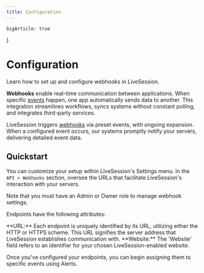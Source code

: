 ```yaml
---
title: Configuration
---
```


    bigArticle: true
}

# Configuration
<Subtitle>
    Learn how to set up and configure webhooks in LiveSession.
</Subtitle>

**Webhooks** enable real-time communication between applications. When specific [events](https://livesession.io) happen, one app automatically sends data to another.
This integration streamlines workflows, syncs systems without constant polling, and integrates third-party services.

LiveSession triggers [webhooks](https://livesession.io) via preset events, with ongoing expansion.
When a configured event occurs, our systems promptly notify your servers, delivering detailed event data.

## Quickstart
You can customize your setup within LiveSession's Settings menu. In the `API > Webhooks` section, oversee the URLs that facilitate LiveSession's interaction with your servers.

<Callout>
Note that you must have an Admin or Owner role to manage webhook settings.
</Callout>

Endpoints have the following attributes:

<Steps>
    <Steps.Item>
        **URL:** Each endpoint is uniquely identified by its URL, utilizing either the HTTP or HTTPS scheme. This URL signifies the server address that LiveSession establishes communication with.
    </Steps.Item>
    <Steps.Item>
        **Website:** The 'Website' field refers to an identifier for your chosen LiveSession-enabled website.
    </Steps.Item>
</Steps>

Once you've configured your endpoints, you can begin assigning them to specific events using Alerts.